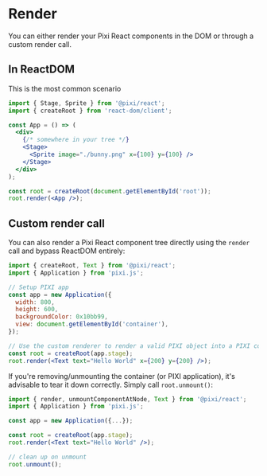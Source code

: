 # Render

You can either render your Pixi React components in the DOM or through a custom render call.

## In ReactDOM

This is the most common scenario

```jsx
import { Stage, Sprite } from '@pixi/react';
import { createRoot } from 'react-dom/client';

const App = () => (
  <div>
    {/* somewhere in your tree */}
    <Stage>
      <Sprite image="./bunny.png" x={100} y={100} />
    </Stage>
  </div>
);

const root = createRoot(document.getElementById('root'));
root.render(<App />);
```

## Custom render call

You can also render a Pixi React component tree directly using the `render` call and bypass ReactDOM entirely:

```jsx
import { createRoot, Text } from '@pixi/react';
import { Application } from 'pixi.js';

// Setup PIXI app
const app = new Application({
  width: 800,
  height: 600,
  backgroundColor: 0x10bb99,
  view: document.getElementById('container'),
});

// Use the custom renderer to render a valid PIXI object into a PIXI container.
const root = createRoot(app.stage);
root.render(<Text text="Hello World" x={200} y={200} />);
```

If you're removing/unmounting the container (or PIXI application), it's advisable to tear it down correctly.
Simply call `root.unmount()`:

```jsx
import { render, unmountComponentAtNode, Text } from '@pixi/react';
import { Application } from 'pixi.js';

const app = new Application({...});

const root = createRoot(app.stage);
root.render(<Text text="Hello World" />);

// clean up on unmount
root.unmount();
```
